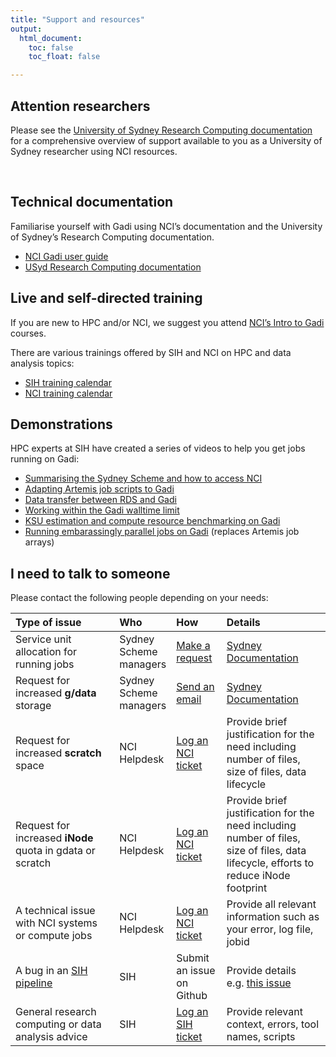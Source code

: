 ```yaml
---
title: "Support and resources"
output:
  html_document:
    toc: false
    toc_float: false

---
```


:::{.callout-note}
## Attention researchers

Please see the [University of Sydney Research Computing documentation](https://sydneyuni.atlassian.net/wiki/spaces/RC/pages/3709928078/Get+support) for a comprehensive overview of support available to you as a University of Sydney researcher using NCI resources.
:::
</br>

## Technical documentation 

Familiarise yourself with Gadi using NCI's documentation and the University of Sydney's Research Computing documentation.

* [NCI Gadi user guide](https://opus.nci.org.au/display/Help/Gadi+User+Guide)
* [USyd Research Computing documentation](https://sydneyuni.atlassian.net/wiki/spaces/RC/pages/3709928078/Get+support)

## Live and self-directed training

If you are new to HPC and/or NCI, we suggest you attend [NCI's Intro to Gadi](https://opus.nci.org.au/spaces/Help/pages/48497461/NCI+Training+and+Educational+Events) courses. 

There are various trainings offered by SIH and NCI on HPC and data analysis topics:

* [SIH training calendar](https://www.sydney.edu.au/research/facilities/sydney-informatics-hub/workshops-and-training/training-calendar.html)
* [NCI training calendar](https://opus.nci.org.au/display/Help/NCI+Training+and+Educational+Events)


## Demonstrations

HPC experts at SIH have created a series of videos to help you get jobs running on Gadi: 

- [Summarising the Sydney Scheme and how to access NCI](https://youtu.be/DmfzO-YKeV8) 
- [Adapting Artemis job scripts to Gadi](https://www.youtube.com/watch?v=ZBOycXymok4)
- [Data transfer between RDS and Gadi](https://youtu.be/ZBOycXymok4?si=Ln03g69UjCcylF13&t=1856)
- [Working within the Gadi walltime limit](https://youtu.be/s1G8-TBRyTo)
- [KSU estimation and compute resource benchmarking on Gadi](https://youtu.be/4ztdcnfIaP4)
- [Running embarassingly parallel jobs on Gadi](https://youtu.be/wl-oAso0c30) (replaces Artemis job arrays)

## I need to talk to someone 

Please contact the following people depending on your needs:

| Type of issue | Who | How | Details |
|:---------|:----|:----|:---------|
| Service unit allocation for running jobs | Sydney Scheme managers | [Make a request](https://nci.sydney.edu.au/) | [Sydney Documentation](https://sydneyuni.atlassian.net/wiki/spaces/RC/pages/3448733944/NCI-Sydney+Scheme) |
|  Request for increased **g/data** storage | Sydney Scheme managers | [Send an email](mailto:nci-sydney.scheme@sydney.edu.au) | [Sydney Documentation](https://sydneyuni.atlassian.net/wiki/spaces/RC/pages/3448733944/NCI-Sydney+Scheme) |
| Request for increased **scratch** space | NCI Helpdesk | [Log an NCI ticket](https://nci.org.au/users/nci-helpdesk) | Provide brief justification for the need including number of files, size of files, data lifecycle |
| Request for increased **iNode** quota in gdata or scratch | NCI Helpdesk | [Log an NCI ticket](https://nci.org.au/users/nci-helpdesk) | Provide brief justification for the need including number of files, size of files, data lifecycle, efforts to reduce iNode footprint |
| A technical issue with NCI systems or compute jobs | NCI Helpdesk | [Log an NCI ticket](https://nci.org.au/users/nci-helpdesk) | Provide all relevant information such as your error, log file, jobid |
| A bug in an [SIH pipeline](https://github.com/Sydney-Informatics-Hub) | SIH | Submit an issue on Github | Provide details e.g. [this issue](https://github.com/Sydney-Informatics-Hub/Germline-StructuralV-nf/issues/65) |
| General research computing or data analysis advice | SIH| [Log an SIH ticket](https://www.sydney.edu.au/research/facilities/sydney-informatics-hub.html) | Provide relevant context, errors, tool names, scripts |
